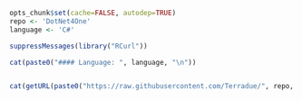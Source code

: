 ```r
opts_chunk$set(cache=FALSE, autodep=TRUE)
repo <- 'DotNet4One'
language <- 'C#'
```
```r
suppressMessages(library("RCurl"))

cat(paste0("#### Language: ", language, "\n"))


cat(getURL(paste0("https://raw.githubusercontent.com/Terradue/", repo, "/master/README.md")))
```


